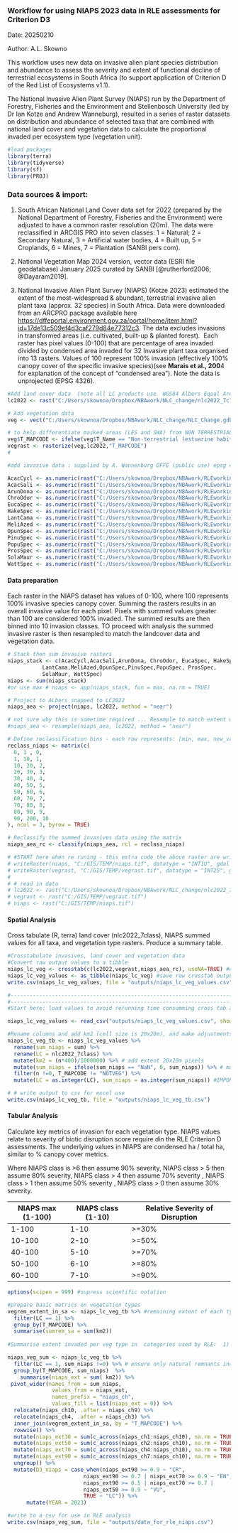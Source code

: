 ### Workflow for using NIAPS 2023 data in RLE assessments for Criterion D3

Date: 20250210

Author: A.L. Skowno

This workflow uses new data on invasive alien plant species distribution and abundance to assess the severity and extent of functional decline of terrestrial ecosystems in South Africa (to support application of Criterion D of the Red List of Ecosystems v1.1).

The National Invasive Alien Plant Survey (NIAPS) run by the Department of Forestry, Fisheries and the Environment and Stellenbosch University (led by Dr Ian Kotze and Andrew Wanneburg), resulted in a series of raster datasets on distribution and abundance of selected taxa that are combined with national land cover and vegetation data to calculate the proportional invaded per ecosystem type (vegetation unit).

```r
#load packages  
library(terra) 
library(tidyverse)
library(sf)
library(PROJ)
```

### Data sources & import:

1.  South African National Land Cover data set for 2022 (prepared by the National Department of Forestry, Fisheries and the Environment) were adjusted to have a common raster resolution (20m). The data were reclassified in ARCGIS PRO into seven classes: 1 = Natural; 2 = Secondary Natural, 3 = Artificial water bodies, 4 = Built up, 5 = Croplands, 6 = Mines, 7 = Plantation (SANBI pers com).

2.  National Vegetation Map 2024 version, vector data (ESRI file geodatabase) January 2025 curated by SANBI [@rutherford2006; @Dayaram2019].

3.  National Invasive Alien Plant Survey (NIAPS) (Kotze 2023) estimated the extent of the most-widespread & abundant, terrestrial invasive alien plant taxa (approx. 32 species) in South Africa. Data were downloaded from an ARCPRO package available here <https://dffeportal.environment.gov.za/portal/home/item.html?id=17de13c509ef4d3caf279d84e77312c3>. The data excludes invasions in transformed areas (i.e. cultivated, built-up & planted forest).  Each raster has pixel values (0-100) that are percentage of area invaded divided by condensed area invaded for 32 Invasive plant taxa organised into 13 rasters. Values of 100 represent 100% invasion (effectively 100% canopy cover of the specific invasive species)(see **Marais et al., 200**4 for explanation of the concept of "condensed area"). Note the data is unprojected (EPSG 4326).

```r
#Add land cover data  (note all LC products use  WGS84 Albers Equal Area, central meridian = 25; std parallel1 = -24; std parallel2 = -33). Use Tif version as this is processed faster by R terra.
lc2022 <- rast("C:/Users/skownoa/Dropbox/NBAwork/NLC_change/nlc2022_7class.tif")

# Add vegetation data
veg <- vect("C:/Users/skownoa/Dropbox/NBAwork/NLC_change/NLC_Change.gdb", "NVM2024Final_IEM5_12_07012025")  #ensure it uses proj =  wgs84 aea cm 25 -24 -33

# to help differentiate masked areas (LES and SWA) from NON TERRESTRIAL areas add "NOTVEG" to T_MAPCODE where T_NAME = "Non-Terrestrial*"
veg$T_MAPCODE <- ifelse(veg$T_Name == "Non-terrestrial (estuarine habitat)" | veg$T_Name == "Non-terrestrial (Aquatic)", "NOTVEG", veg$T_MAPCODE) 
vegrast <- rasterize(veg,lc2022,"T_MAPCODE")
#

```

```r
#add invasive data : supplied by A. Wannenburg DFFE (public use) epsg 4326 (geographic)

AcacCycl <- as.numeric(rast("C:/Users/skownoa/Dropbox/NBAwork/RLEworking/Invasives/Kotze_National_2024/data/commondata/raster_data/AcacCycl_CombAllplus.tif")) 
AcacSali <- as.numeric(rast("C:/Users/skownoa/Dropbox/NBAwork/RLEworking/Invasives/Kotze_National_2024/data/commondata/raster_data/AcacSali_CombAllplus.tif")) 
ArunDona <- as.numeric(rast("C:/Users/skownoa/Dropbox/NBAwork/RLEworking/Invasives/Kotze_National_2024/data/commondata/raster_data/ArunDona_CombAllplus.tif")) 
ChroOdor <- as.numeric(rast("C:/Users/skownoa/Dropbox/NBAwork/RLEworking/Invasives/Kotze_National_2024/data/commondata/raster_data/ChroOdor_CombAllplus.tif")) 
EucaSpec <- as.numeric(rast("C:/Users/skownoa/Dropbox/NBAwork/RLEworking/Invasives/Kotze_National_2024/data/commondata/raster_data/EucaSpec_CombAllplus.tif")) 
HakeSpec <- as.numeric(rast("C:/Users/skownoa/Dropbox/NBAwork/RLEworking/Invasives/Kotze_National_2024/data/commondata/raster_data/HakeSpec_CombAllplus.tif")) 
LantCama <- as.numeric(rast("C:/Users/skownoa/Dropbox/NBAwork/RLEworking/Invasives/Kotze_National_2024/data/commondata/raster_data/LantCama_CombAllplus.tif")) 
MeliAzed <- as.numeric(rast("C:/Users/skownoa/Dropbox/NBAwork/RLEworking/Invasives/Kotze_National_2024/data/commondata/raster_data/MeliAzed_CombAllplus.tif")) 
OpunSpec <- as.numeric(rast("C:/Users/skownoa/Dropbox/NBAwork/RLEworking/Invasives/Kotze_National_2024/data/commondata/raster_data/OpunSpec_CombAllplus.tif")) 
PinuSpec <- as.numeric(rast("C:/Users/skownoa/Dropbox/NBAwork/RLEworking/Invasives/Kotze_National_2024/data/commondata/raster_data/PinuSpec_CombAllplus.tif")) 
PopuSpec <- as.numeric(rast("C:/Users/skownoa/Dropbox/NBAwork/RLEworking/Invasives/Kotze_National_2024/data/commondata/raster_data/PopuSpec_CombAllplus.tif")) 
ProsSpec <- as.numeric(rast("C:/Users/skownoa/Dropbox/NBAwork/RLEworking/Invasives/Kotze_National_2024/data/commondata/raster_data/ProsSpec_CombAllplus.tif")) 
SolaMaur <- as.numeric(rast("C:/Users/skownoa/Dropbox/NBAwork/RLEworking/Invasives/Kotze_National_2024/data/commondata/raster_data/SolaMaur_CombAllplus.tif")) 
WattSpec <- as.numeric(rast("C:/Users/skownoa/Dropbox/NBAwork/RLEworking/Invasives/Kotze_National_2024/data/commondata/raster_data/WattSpec_CombAllplus.tif")) 

```

#### Data preparation

Each raster in the NIAPS dataset has values of 0-100, where 100 represents 100% invasive species canopy cover. Summing the rasters results in an overall invasive value for each pixel. Pixels with summed values greater than 100 are considered 100% invaded. The summed results are then binned into 10 invasion classes. TO proceed with analysis the summed invasive raster is then resampled to match the landcover data and vegetation data.

```r
# Stack then sum invasive rasters  
niaps_stack <- c(AcacCycl,AcacSali,ArunDona, ChroOdor, EucaSpec, HakeSpec,
           LantCama,MeliAzed,OpunSpec,PinuSpec,PopuSpec, ProsSpec,
           SolaMaur, WattSpec)
niaps <- sum(niaps_stack)
#or use max # niaps <- app(niaps_stack, fun = max, na.rm = TRUE)

# Project to ALbers snapped to LC2022
niaps_aea <- project(niaps, lc2022, method = "near")

# not sure why this is sometime required ... Resample to match extent of the land cover to allow for crosstabulation (the above project should sort this out but does not)
#niaps_aea <- resample(niaps_aea, lc2022, method = "near")

# Define reclassification bins - each row represents: [min, max, new_value]
reclass_niaps <- matrix(c(
  0, 1 , 0,
  1, 10, 1,
  10, 20, 2,
  20, 30, 3,
  30, 40, 4,
  40, 50, 5, 
  50, 60, 6, 
  60, 70, 7, 
  70, 80, 8, 
  80, 90, 9, 
  90, 200, 10
), ncol = 3, byrow = TRUE)

# Reclassify the summed invasives data using the matrix
niaps_aea_rc <- classify(niaps_aea, rcl = reclass_niaps)

```

```r
# #START here when re runing - this extra code the above raster are written to disk and then imported. 
# writeRaster(niaps, "C:/GIS/TEMP/niaps.tif", datatype = "INT1U", gdal = c("COMPRESS=LZW"), overwrite = TRUE)
# writeRaster(vegrast, "C:/GIS/TEMP/vegrast.tif", datatype = "INT2S", gdal = c("COMPRESS=LZW"), overwrite = TRUE)
# 
# # read in data
# lc2022 <- rast("C:/Users/skownoa/Dropbox/NBAwork/NLC_change/nlc2022_7class.tif")
# vegrast <- rast("C:/GIS/TEMP/vegrast.tif")
# niaps <- rast("C:/GIS/TEMP/niaps.tif")
```

#### Spatial Analysis

Cross tabulate (R, terra) land cover (nlc2022_7class), NIAPS summed values for all taxa, and vegetation type rasters. Produce a summary table.

```r
#Crosstabulate invasives, land cover and vegetation data 
#Convert raw output values to a tibble
niaps_lc_veg <- crosstab(c(lc2022,vegrast,niaps_aea_rc), useNA=TRUE) #ensure NA areas included
niaps_lc_veg_values <- as_tibble(niaps_lc_veg) #save raw crosstab outputs
write.csv(niaps_lc_veg_values, file = "outputs/niaps_lc_veg_values.csv") 

#-------------------------------------------------------------------------
#-------------------------------------------------------------------------
#Start here: load values to avoid rerunning time consumming cross tab above

niaps_lc_veg_values <- read_csv("outputs/niaps_lc_veg_values.csv", show_col_types = FALSE)

#Rename columns and add km2 (cell size is 20x20m), and make adjustments to values as required
niaps_lc_veg_tb <- niaps_lc_veg_values %>%
  rename(sum_niaps = sum) %>%
  rename(LC = nlc2022_7class) %>%
  mutate(km2 = (n*400)/1000000) %>% # add extent 20x20m pixels
  mutate(sum_niaps = ifelse(sum_niaps == "NaN", 0, sum_niaps)) %>% # make NaN = 0 (allows as.integer later)
  filter(n !=0, T_MAPCODE != "NOTVEG") %>%
  mutate(LC = as.integer(LC), sum_niaps = as.integer(sum_niaps)) #IMPORTANT to make integers othewise ifelse does not work correctly below!

# # write output to csv for excel use
write.csv(niaps_lc_veg_tb, file = "outputs/niaps_lc_veg_tb.csv")
```

#### Tabular Analysis

Calculate key metrics of invasion for each vegetation type. NIAPS values relate to severity of biotic disruption score require din the RLE Criterion D assessments. The underlying values in NIAPS are condensed ha / total ha, similar to % canopy cover metrics.

Where NIAPS class is \>6 then assume 90% severity, NIAPS class \> 5 then assume 80% severity, NIAPS class \> 4 then assume 70% severity , NIAPS class \> 1 then assume 50% severity , NIAPS class \> 0 then assume 30% severity.

| NIAPS max (1-100) | NIAPS class (1-10) | Relative Severity of Disruption |
|-------------------|--------------------|---------------------------------|
| 1-100             | 1-10               | \>=30%                          |
| 10-100            | 2-10               | \>=50%                          |
| 40-100            | 5-10               | \>=70%                          |
| 50-100            | 6-10               | \>=80%                          |
| 60-100            | 7-10               | \>=90%                          |

```r
options(scipen = 999) #supress scientific notation

#prepare basic metrics on vegetation types
vegrem_extent_in_sa <- niaps_lc_veg_tb %>% #remaining extent of each type
  filter(LC == 1) %>%  
  group_by(T_MAPCODE) %>%
  summarise(sumrem_sa = sum(km2))
  
#Summarise extent invaded per veg type in  categories used by RLE:  1) severity 30% ~ niaps class 1-10; 2) severity 50% ~niaps class 2-10; 3) severity 70% ~ niaps class 4-10;  4) severity 80% ~ niaps class 5-10;  5) severity 90% ~ niaps class 6-10. Classes are based on a metric similar canopy cover (ie condensed extent / full extent * 100), so an area full invaded with only ias present is 100 (class 10). For D1 thresholds are 80 50 30; for D3 they are 90 70 50. 

niaps_veg_sum <- niaps_lc_veg_tb %>%
  filter(LC == 1, sum_niaps !=0) %>% # ensure only natural remnants included
  group_by(T_MAPCODE, sum_niaps)  %>%
    summarise(niaps_ext = sum( km2)) %>%
 pivot_wider(names_from = sum_niaps, 
              values_from = niaps_ext, 
              names_prefix = "niaps_ch", 
              values_fill = list(niaps_ext = 0)) %>%
  relocate(niaps_ch10, .after = niaps_ch9) %>%
  relocate(niaps_ch4, .after = niaps_ch3) %>%
  inner_join(vegrem_extent_in_sa, by = "T_MAPCODE") %>%
  rowwise() %>%
  mutate(niaps_ext30 = sum(c_across(niaps_ch1:niaps_ch10), na.rm = TRUE) / sumrem_sa) %>%
  mutate(niaps_ext50 = sum(c_across(niaps_ch2:niaps_ch10), na.rm = TRUE) / sumrem_sa) %>%
  mutate(niaps_ext70 = sum(c_across(niaps_ch4:niaps_ch10), na.rm = TRUE) / sumrem_sa) %>%
  mutate(niaps_ext90 = sum(c_across(niaps_ch7:niaps_ch10), na.rm = TRUE) / sumrem_sa) %>%
  ungroup() %>%
  mutate(D3_niaps = case_when(niaps_ext90 >= 0.9 ~ "CR",
                        niaps_ext90 >= 0.7 | niaps_ext70 >= 0.9 ~ "EN",
                        niaps_ext90 >= 0.5 | niaps_ext70 >= 0.7 | 
                        niaps_ext50 >= 0.9 ~ "VU",
                        TRUE ~ "LC")) %>%
      mutate(YEAR = 2023)

#write to a csv for use in RLE analysis
write.csv(niaps_veg_sum, file = "outputs/data_for_rle_niaps.csv") 


```

